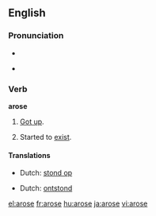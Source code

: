 ==English==

===Pronunciation===
*{{IPA|/ə'rɔʊs/}}
*{{audio|en-us-arose.ogg|Audio (US)}}
*:{{rhymes|əʊz}}

===Verb===
'''arose'''

# {{simple past of|[[arise]]}} [[got up|Got up]].
# {{simple past of|[[arise]]}} Started to [[exist]].

====Translations====
{{trans-top|got up}}
*Dutch: [[stond op]]
{{trans-mid}}
{{trans-bottom}}

{{trans-top|started to exist}}
*Dutch: [[ontstond]]
{{trans-mid}}
{{trans-bottom}}

[[el:arose]]
[[fr:arose]]
[[hu:arose]]
[[ja:arose]]
[[vi:arose]]